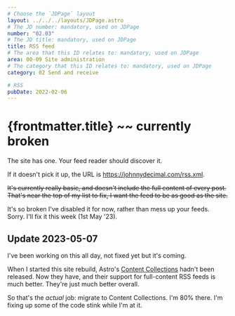 ```yaml
---
# Choose the `JDPage` layout
layout: ../../../layouts/JDPage.astro
# The JD number: mandatory, used on JDPage
number: "02.03"
# The JD title: mandatory, used on JDPage
title: RSS feed
# The area that this ID relates to: mandatory, used on JDPage
area: 00-09 Site administration
# The category that this ID relates to: mandatory, used on JDPage
category: 02 Send and receive

# RSS
pubDate: 2022-02-06
---
```


# {frontmatter.title} ~~ currently broken

The site has one. Your feed reader should discover it.

If it doesn't pick it up, the URL is https://johnnydecimal.com/rss.xml.

~~It's currently really basic, and doesn't include the full content of every post. That's near the top of my list to fix, I want the feed to be as good as the site.~~

It's so broken I've disabled it for now, rather than mess up your feeds. Sorry. I'll fix it this week (1st May '23).

## Update 2023-05-07

I've been working on this all day, not fixed yet but it's coming.

When I started this site rebuild, Astro's [Content Collections](https://docs.astro.build/en/guides/content-collections/) hadn't been released. Now they have, and their support for full-content RSS feeds is much better. They're just much better overall.

So that's the _actual_ job: migrate to Content Collections. I'm 80% there. I'm fixing up some of the code stink while I'm at it.
